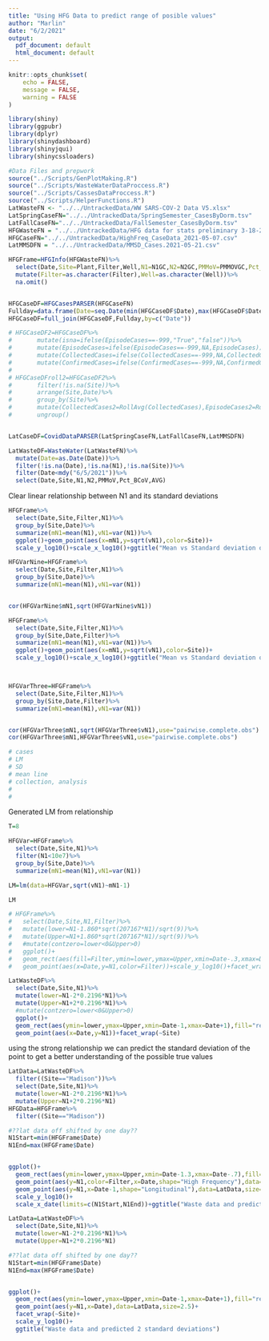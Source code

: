 ```yaml
---
title: "Using HFG Data to predict range of posible values"
author: "Marlin"
date: "6/2/2021"
output:
  pdf_document: default
  html_document: default
---
```

```r
knitr::opts_chunk$set(
	echo = FALSE,
	message = FALSE,
	warning = FALSE
)
```


```r
library(shiny)
library(ggpubr)
library(dplyr)
library(shinydashboard)
library(shinyjqui)
library(shinycssloaders)

#Data Files and prepwork
source("../Scripts/GenPlotMaking.R")
source("../Scripts/WasteWaterDataProccess.R")
source("../Scripts/CassesDataProccess.R")
source("../Scripts/HelperFunctions.R")
LatWasteFN <- "../../UntrackedData/WW SARS-COV-2 Data V5.xlsx"
LatSpringCaseFN="../../UntrackedData/SpringSemester_CasesByDorm.tsv"
LatFallCaseFN="../../UntrackedData/FallSemester_CasesByDorm.tsv"
HFGWasteFN = "../../UntrackedData/HFG data for stats preliminary 3-18-21.xlsx"
HFGCaseFN="../../UntrackedData/HighFreq_CaseData_2021-05-07.csv"
LatMMSDFN = "../../UntrackedData/MMSD_Cases.2021-05-21.csv"

```

```r
HFGFrame=HFGInfo(HFGWasteFN)%>%
  select(Date,Site=Plant,Filter,Well,N1=N1GC,N2=N2GC,PMMoV=PMMOVGC,Pct_BCoV=BCoV,everything())%>%
  mutate(Filter=as.character(Filter),Well=as.character(Well))%>%
  na.omit()


HFGCaseDF=HFGCasesPARSER(HFGCaseFN)
Fullday=data.frame(Date=seq.Date(min(HFGCaseDF$Date),max(HFGCaseDF$Date),1))
HFGCaseDF=full_join(HFGCaseDF,Fullday,by=c("Date"))

# HFGCaseDF2=HFGCaseDF%>%
#       mutate(isna=ifelse(EpisodeCases==-999,"True","false"))%>%
#       mutate(EpisodeCases=ifelse(EpisodeCases==-999,NA,EpisodeCases))%>%
#       mutate(CollectedCases=ifelse(CollectedCases==-999,NA,CollectedCases))%>%
#       mutate(ConfirmedCases=ifelse(ConfirmedCases==-999,NA,ConfirmedCases))
# 
# HFGCaseDFroll2=HFGCaseDF2%>%
#       filter(!is.na(Site))%>%
#       arrange(Site,Date)%>%
#       group_by(Site)%>%
#       mutate(CollectedCases2=RollAvg(CollectedCases),EpisodeCases2=RollAvg(EpisodeCases),ConfirmedCases2=RollAvg(ConfirmedCases))%>%
#       ungroup()


LatCaseDF=CovidDataPARSER(LatSpringCaseFN,LatFallCaseFN,LatMMSDFN)

LatWasteDF=WasteWater(LatWasteFN)%>%
  mutate(Date=as.Date(Date))%>%
  filter(!is.na(Date),!is.na(N1),!is.na(Site))%>%
  filter(Date<mdy("6/5/2021"))%>%
  select(Date,Site,N1,N2,PMMoV,Pct_BCoV,AVG)
```




Clear linear relationship between N1 and its standard deviations

```r

HFGFrame%>%
  select(Date,Site,Filter,N1)%>%
  group_by(Site,Date)%>%
  summarize(mN1=mean(N1),vN1=var(N1))%>%
  ggplot()+geom_point(aes(x=mN1,y=sqrt(vN1),color=Site))+
  scale_y_log10()+scale_x_log10()+ggtitle("Mean vs Standard deviation of 9 points")

HFGVarNine=HFGFrame%>%
  select(Date,Site,Filter,N1)%>%
  group_by(Site,Date)%>%
  summarize(mN1=mean(N1),vN1=var(N1))


cor(HFGVarNine$mN1,sqrt(HFGVarNine$vN1))

HFGFrame%>%
  select(Date,Site,Filter,N1)%>%
  group_by(Site,Date,Filter)%>%
  summarize(mN1=mean(N1),vN1=var(N1))%>%
  ggplot()+geom_point(aes(x=mN1,y=sqrt(vN1),color=Site))+
  scale_y_log10()+scale_x_log10()+ggtitle("Mean vs Standard deviation of 3 points")



HFGVarThree=HFGFrame%>%
  select(Date,Site,Filter,N1)%>%
  group_by(Site,Date,Filter)%>%
  summarize(mN1=mean(N1),vN1=var(N1))


cor(HFGVarThree$mN1,sqrt(HFGVarThree$vN1),use="pairwise.complete.obs")
cor(HFGVarThree$mN1,HFGVarThree$vN1,use="pairwise.complete.obs")

# cases
# LM
# SD
# mean line
# collection, analysis
#
#
```

Generated LM from relationship

```r
T=8

HFGVar=HFGFrame%>%
  select(Date,Site,N1)%>%
  filter(N1<10e7)%>%
  group_by(Site,Date)%>%
  summarize(mN1=mean(N1),vN1=var(N1))

LM=lm(data=HFGVar,sqrt(vN1)~mN1-1)

LM

# HFGFrame%>%
#   select(Date,Site,N1,Filter)%>%
#   mutate(lower=N1-1.860*sqrt(207167*N1)/sqrt(9))%>%
#   mutate(Upper=N1+1.860*sqrt(207167*N1)/sqrt(9))%>%
#   #mutate(contzero=lower<0&Upper>0)
#   ggplot()+
#   geom_rect(aes(fill=Filter,ymin=lower,ymax=Upper,xmin=Date-.3,xmax=Date+.3),alpha=.1)+
#   geom_point(aes(x=Date,y=N1,color=Filter))+scale_y_log10()+facet_wrap(~Site)

```

```r
LatWasteDF%>%
  select(Date,Site,N1)%>%
  mutate(lower=N1-2*0.2196*N1)%>%
  mutate(Upper=N1+2*0.2196*N1)%>%
  #mutate(contzero=lower<0&Upper>0)
  ggplot()+
  geom_rect(aes(ymin=lower,ymax=Upper,xmin=Date-1,xmax=Date+1),fill="red",alpha=.1)+
  geom_point(aes(x=Date,y=N1))+facet_wrap(~Site)


```

using the strong relationship we can predict the standard deviation of the point to get a better understanding of the possible true values

```r
LatData=LatWasteDF%>%
  filter((Site=="Madison"))%>%
  select(Date,Site,N1)%>%
  mutate(lower=N1-2*0.2196*N1)%>%
  mutate(Upper=N1+2*0.2196*N1)
HFGData=HFGFrame%>%
  filter((Site=="Madison"))

#??lat data off shifted by one day??
N1Start=min(HFGFrame$Date)
N1End=max(HFGFrame$Date)


ggplot()+
  geom_rect(aes(ymin=lower,ymax=Upper,xmin=Date-1.3,xmax=Date-.7),fill="red",alpha=.1,data=LatData)+
  geom_point(aes(y=N1,color=Filter,x=Date,shape="High Frequency"),data=HFGData)+
  geom_point(aes(y=N1,x=Date-1,shape="Longitudinal"),data=LatData,size=2.5)+
  scale_y_log10()+
  scale_x_date(limits=c(N1Start,N1End))+ggtitle("Waste data and predicted 2 standard deviations")

```

```r
LatData=LatWasteDF%>%
  select(Date,Site,N1)%>%
  mutate(lower=N1-2*0.2196*N1)%>%
  mutate(Upper=N1+2*0.2196*N1)

#??lat data off shifted by one day??
N1Start=min(HFGFrame$Date)
N1End=max(HFGFrame$Date)


ggplot()+
  geom_rect(aes(ymin=lower,ymax=Upper,xmin=Date-1,xmax=Date+1),fill="red",alpha=.1,data=LatData)+
  geom_point(aes(y=N1,x=Date),data=LatData,size=2.5)+
  facet_wrap(~Site)+
  scale_y_log10()+
  ggtitle("Waste data and predicted 2 standard deviations")

```

